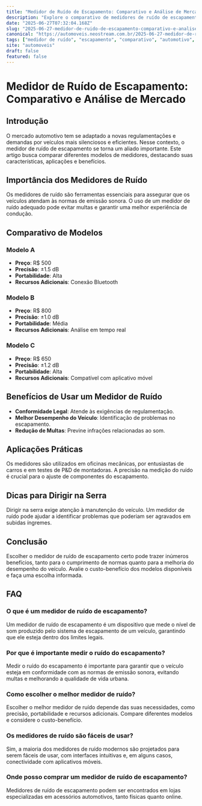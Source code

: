 ```yaml
---
title: "Medidor de Ruído de Escapamento: Comparativo e Análise de Mercado"
description: "Explore o comparativo de medidores de ruído de escapamento, suas aplicações e benefícios no mercado automotivo, além de dicas para dirigir na serra."
date: "2025-06-27T07:32:04.168Z"
slug: "2025-06-27-medidor-de-ruido-de-escapamento-comparativo-e-analise-de-mercado"
canonical: "https://automoveis.neostream.com.br/2025-06-27-medidor-de-ruido-de-escapamento-comparativo-e-analise-de-mercado"
tags: ["medidor de ruído", "escapamento", "comparativo", "automotivo", "mercado"]
site: "automoveis"
draft: false
featured: false
---
```


# Medidor de Ruído de Escapamento: Comparativo e Análise de Mercado

## Introdução
O mercado automotivo tem se adaptado a novas regulamentações e demandas por veículos mais silenciosos e eficientes. Nesse contexto, o medidor de ruído de escapamento se torna um aliado importante. Este artigo busca comparar diferentes modelos de medidores, destacando suas características, aplicações e benefícios.

## Importância dos Medidores de Ruído
Os medidores de ruído são ferramentas essenciais para assegurar que os veículos atendam às normas de emissão sonora. O uso de um medidor de ruído adequado pode evitar multas e garantir uma melhor experiência de condução.

## Comparativo de Modelos
### Modelo A
- **Preço**: R$ 500
- **Precisão**: ±1.5 dB
- **Portabilidade**: Alta
- **Recursos Adicionais**: Conexão Bluetooth

### Modelo B
- **Preço**: R$ 800
- **Precisão**: ±1.0 dB
- **Portabilidade**: Média
- **Recursos Adicionais**: Análise em tempo real

### Modelo C
- **Preço**: R$ 650
- **Precisão**: ±1.2 dB
- **Portabilidade**: Alta
- **Recursos Adicionais**: Compatível com aplicativo móvel

## Benefícios de Usar um Medidor de Ruído
- **Conformidade Legal**: Atende às exigências de regulamentação.
- **Melhor Desempenho do Veículo**: Identificação de problemas no escapamento.
- **Redução de Multas**: Previne infrações relacionadas ao som.

## Aplicações Práticas
Os medidores são utilizados em oficinas mecânicas, por entusiastas de carros e em testes de P&D de montadoras. A precisão na medição do ruído é crucial para o ajuste de componentes do escapamento.

## Dicas para Dirigir na Serra
Dirigir na serra exige atenção à manutenção do veículo. Um medidor de ruído pode ajudar a identificar problemas que poderiam ser agravados em subidas íngremes.

## Conclusão
Escolher o medidor de ruído de escapamento certo pode trazer inúmeros benefícios, tanto para o cumprimento de normas quanto para a melhoria do desempenho do veículo. Avalie o custo-benefício dos modelos disponíveis e faça uma escolha informada.

## FAQ

### O que é um medidor de ruído de escapamento?
Um medidor de ruído de escapamento é um dispositivo que mede o nível de som produzido pelo sistema de escapamento de um veículo, garantindo que ele esteja dentro dos limites legais.

### Por que é importante medir o ruído do escapamento?
Medir o ruído do escapamento é importante para garantir que o veículo esteja em conformidade com as normas de emissão sonora, evitando multas e melhorando a qualidade de vida urbana.

### Como escolher o melhor medidor de ruído?
Escolher o melhor medidor de ruído depende das suas necessidades, como precisão, portabilidade e recursos adicionais. Compare diferentes modelos e considere o custo-benefício.

### Os medidores de ruído são fáceis de usar?
Sim, a maioria dos medidores de ruído modernos são projetados para serem fáceis de usar, com interfaces intuitivas e, em alguns casos, conectividade com aplicativos móveis.

### Onde posso comprar um medidor de ruído de escapamento?
Medidores de ruído de escapamento podem ser encontrados em lojas especializadas em acessórios automotivos, tanto físicas quanto online.